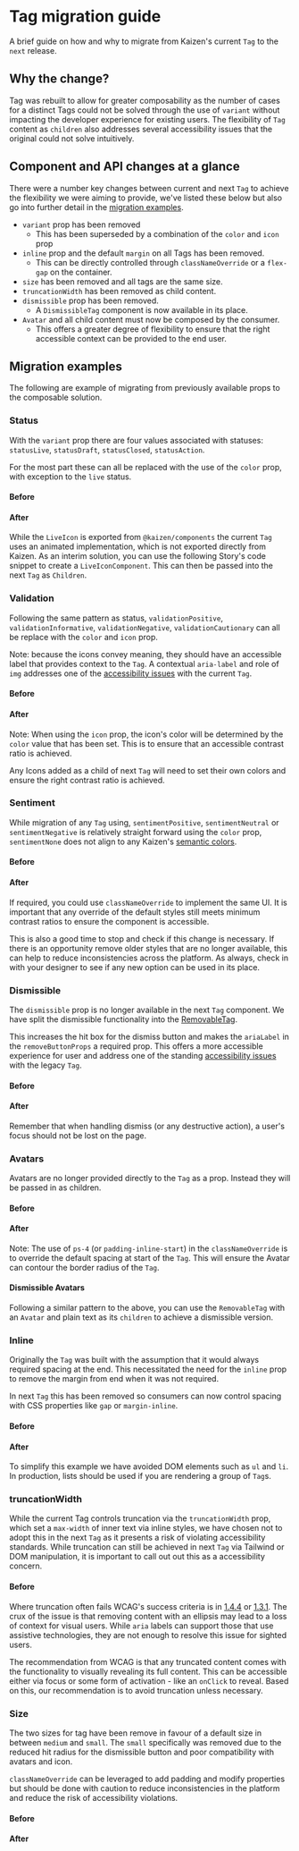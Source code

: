 
<Meta of={TagMigrationStories} />

# Tag migration guide

A brief guide on how and why to migrate from Kaizen's current `Tag` to the `next` release.

## Why the change?

Tag was rebuilt to allow for greater composability as the number of cases for a distinct Tags could not be solved through the use of `variant` without impacting the developer experience for existing users. The flexibility of `Tag` content as `children` also addresses several accessibility issues that the original could not solve intuitively.

## Component and API changes at a glance

There were a number key changes between current and next `Tag` to achieve the flexibility we were aiming to provide, we've listed these below but also go into further detail in the [migration examples](#migration-examples).

- `variant` prop has been removed
  - This has been superseded by a combination of the `color` and `icon` prop
- `inline` prop and the default `margin` on all Tags has been removed.
  - This can be directly controlled through `classNameOverride` or a `flex-gap` on the container.
- `size` has been removed and all tags are the same size.
- `truncationWidth` has been removed as child content.
- `dismissible` prop has been removed.
  - A `DismissibleTag` component is now available in its place.
- `Avatar` and all child content must now be composed by the consumer.
  - This offers a greater degree of flexibility to ensure that the right accessible context can be provided to the end user.

## Migration examples

The following are example of migrating from previously available props to the composable solution.

### Status

With the `variant` prop there are four values associated with statuses: `statusLive`, `statusDraft`, `statusClosed`, `statusAction`.

For the most part these can all be replaced with the use of the `color` prop, with exception to the `live` status.

#### Before

<Canvas of={LegacyTagStories.Status} />

#### After

<Canvas of={TagMigrationStories.StatusMigration} sourceState="shown" />

While the `LiveIcon` is exported from `@kaizen/components` the current `Tag` uses an animated implementation, which is not exported directly from Kaizen. As an interim solution, you can use the following Story's code snippet to create a `LiveIconComponent`. This can then be passed into the next `Tag` as `Children`.

<Canvas of={TagMigrationStories.LiveIconComponentStory} sourceState="hidden" />

### Validation

Following the same pattern as status, `validationPositive`, `validationInformative`, `validationNegative`, `validationCautionary` can all be replace with the `color` and `icon` prop.

Note: because the icons convey meaning, they should have an accessible label that provides context to the `Tag`. A contextual `aria-label` and role of `img` addresses one of the [accessibility issues](https://github.com/cultureamp/kaizen-discourse/issues/102) with the current `Tag`.

#### Before

<Canvas of={LegacyTagStories.Validation} />

#### After

<Canvas of={TagMigrationStories.ValidationMigration} sourceState="shown" />

Note: When using the `icon` prop, the icon's color will be determined by the `color` value that has been set. This is to ensure that an accessible contrast ratio is achieved.

Any Icons added as a child of next `Tag` will need to set their own colors and ensure the right contrast ratio is achieved.

### Sentiment

While migration of any `Tag` using, `sentimentPositive`, `sentimentNeutral` or `sentimentNegative` is relatively straight forward using the `color` prop, `sentimentNone` does not align to any Kaizen's [semantic colors](https://cultureamp.atlassian.net/wiki/spaces/DesignSystem/pages/3064857902/Color).

#### Before

<Canvas of={LegacyTagStories.Sentiments} />

#### After

<Canvas of={TagMigrationStories.SentimentsMigration} sourceState="shown" />

If required, you could use `classNameOverride` to implement the same UI. It is important that any override of the default styles still meets minimum contrast ratios to ensure the component is accessible.

<Canvas of={TagMigrationStories.SentimentNone} />

This is also a good time to stop and check if this change is necessary. If there is an opportunity remove older styles that are no longer available, this can help to reduce inconsistencies across the platform. As always, check in with your designer to see if any new option can be used in its place.

### Dismissible

The `dismissible` prop is no longer available in the next `Tag` component. We have split the dismissible functionality into the [RemovableTag](/docs/components-tag-tag-next-removabletag--docs).

This increases the hit box for the dismiss button and makes the `ariaLabel` in the `removeButtonProps` a required prop. This offers a more accessible experience for user and address one of the standing [accessibility issues](https://github.com/cultureamp/kaizen-discourse/issues/101) with the legacy `Tag`.

#### Before

<Canvas of={LegacyTagStories.Dismissible} />

#### After

<Canvas of={TagMigrationStories.DismissibleMigration} sourceState="shown" />

Remember that when handling dismiss (or any destructive action), a user's focus should not be lost on the page.

### Avatars

Avatars are no longer provided directly to the `Tag` as a prop. Instead they will be passed in as children.

#### Before

<Canvas of={LegacyTagStories.ProfileWithAvatarProps} />

#### After

<Canvas of={TagMigrationStories.AvatarMigration} sourceState="shown" />

Note: The use of `ps-4` (or `padding-inline-start`) in the `classNameOverride` is to override the default spacing at start of the `Tag`. This will ensure the Avatar can contour the border radius of the `Tag`.

#### Dismissible Avatars

Following a similar pattern to the above, you can use the `RemovableTag` with an `Avatar` and plain text as its `children` to achieve a dismissible version.

<Canvas of={TagMigrationStories.AvatarRemovableMigration} />

### Inline

Originally the `Tag` was built with the assumption that it would always required spacing at the end. This necessitated the need for the `inline` prop to remove the margin from end when it was not required.

In next `Tag` this has been removed so consumers can now control spacing with CSS properties like `gap` or `margin-inline`.

#### Before

<Canvas of={LegacyTagStories.Inline} />

#### After

<Canvas of={TagMigrationStories.InlineMigration} sourceState="shown" />

To simplify this example we have avoided DOM elements such as `ul` and `li`. In production, lists should be used if you are rendering a group of `Tag`s.

### truncationWidth

While the current Tag controls truncation via the `truncationWidth` prop, which set a `max-width` of inner text via inline styles, we have chosen not to adopt this in the next `Tag` as it presents a risk of violating accessibility standards. While truncation can still be achieved in next `Tag` via Tailwind or DOM manipulation, it is important to call out out this as a accessibility concern.

#### Before

<Canvas of={LegacyTagStories.Truncate} />

Where truncation often fails WCAG's success criteria is in [1.4.4](https://www.w3.org/WAI/WCAG21/Techniques/failures/F69) or [1.3.1](https://www.w3.org/WAI/WCAG22/Understanding/info-and-relationships.html). The crux of the issue is that removing content with an ellipsis may lead to a loss of context for visual users. While `aria` labels can support those that use assistive technologies, they are not enough to resolve this issue for sighted users.

The recommendation from WCAG is that any truncated content comes with the functionality to visually revealing its full content. This can be accessible either via focus or some form of activation - like an `onClick` to reveal. Based on this, our recommendation is to avoid truncation unless necessary.

### Size

The two sizes for tag have been remove in favour of a default size in between `medium` and `small`. The `small` specifically was removed due to the reduced hit radius for the dismissible button and poor compatibility with avatars and icon.

`classNameOverride` can be leveraged to add padding and modify properties but should be done with caution to reduce inconsistencies in the platform and reduce the risk of accessibility violations.

#### Before

<Canvas of={LegacyTagStories.Sizes} />

#### After

<Canvas of={TagMigrationStories.SizesMigration} sourceState="shown" />
